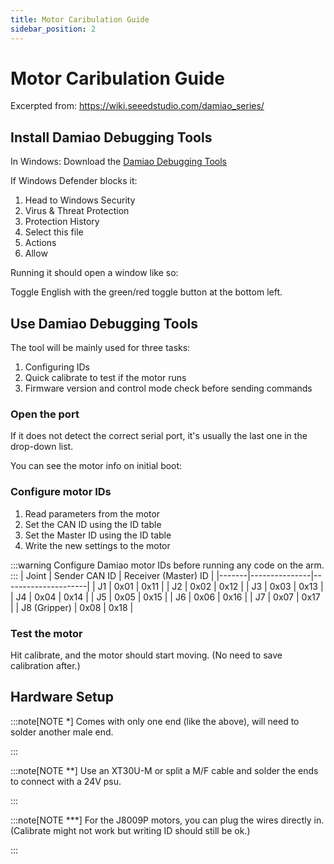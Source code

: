 ```yaml
---
title: Motor Caribulation Guide
sidebar_position: 2
---
```



# Motor Caribulation Guide

Excerpted from: https://wiki.seeedstudio.com/damiao_series/

## Install Damiao Debugging Tools

In Windows: Download the [Damiao Debugging Tools](https://files.seeedstudio.com/wiki/robotics/Actuator/damiao/Debugging_Tools_v.1.6.8.8.exe)

<BlockImage src="software/setup/damiao-debugging-tools-download.png" alt="Damiao Debugging Tools download" width="25%" />

If Windows Defender blocks it:

1. Head to Windows Security
2. Virus & Threat Protection
3. Protection History
4. Select this file
5. Actions
6. Allow

Running it should open a window like so:

<BlockImage src="software/setup/damiao-debugging-tools-start.png" alt="Damiao Debugging Tools start" width="60%" />

Toggle English with the green/red toggle button at the bottom left.

## Use Damiao Debugging Tools

The tool will be mainly used for three tasks:

1. Configuring IDs
2. Quick calibrate to test if the motor runs
3. Firmware version and control mode check before sending commands

### Open the port

If it does not detect the correct serial port, it's usually the last one in the drop-down list.

<BlockImage src="software/setup/damiao-debugging-tools-port.png" alt="Damiao Debugging Tools port" width="20%" />

You can see the motor info on initial boot:

<BlockImage src="software/setup/damiao-debugging-tools-motor-info.png" alt="Damiao Debugging Tools motor info" width="35%" />

### Configure motor IDs

1. Read parameters from the motor
2. Set the CAN ID using the ID table
3. Set the Master ID using the ID table
4. Write the new settings to the motor

:::warning
Configure Damiao motor IDs before running any code on the arm.
:::
| Joint | Sender CAN ID | Receiver (Master) ID |
|-------|---------------|---------------------|
| J1    | 0x01          | 0x11               |
| J2    | 0x02          | 0x12               |
| J3    | 0x03          | 0x13               |
| J4    | 0x04          | 0x14               |
| J5    | 0x05          | 0x15               |
| J6    | 0x06          | 0x16               |
| J7    | 0x07          | 0x17               |
| J8 (Gripper) | 0x08   | 0x18               |

<BlockImage src="software/setup/damiao-debugging-tools-config.png" alt="Damiao Debugging Tools config" width="95%" />

### Test the motor

Hit calibrate, and the motor should start moving. (No need to save calibration after.)

<BlockImage src="software/setup/damiao-debugging-tools-calibrate.png" alt="Damiao Debugging Tools calibrate" width="20%" />

## Hardware Setup

<BlockImage src="software/setup/hardware-setup.png" alt="Hardware setup" width="95%" />

:::note[NOTE *]
Comes with only one end (like the above), will need to solder another male end.

<BlockImage src="software/setup/hardware-setup-can-wire.png" alt="CAN wire" width="50%" />
:::

:::note[NOTE **]
Use an XT30U-M or split a M/F cable and solder the ends to connect with a 24V psu.

<BlockImage src="software/setup/hardware-setup-power.png" alt="Power" width="50%" />
:::

:::note[NOTE ***]
For the J8009P motors, you can plug the wires directly in. (Calibrate might not work but writing ID should still be ok.)

<BlockImage src="software/setup/hardware-setup-motor.png" alt="Motor" width="75%" />
:::


